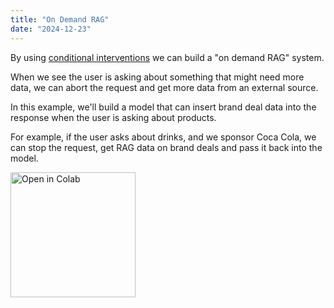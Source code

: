 ```yaml
---
title: "On Demand RAG"
date: "2024-12-23"
---
```


By using [conditional interventions](/sdk-reference/conditionals) we can build a "on demand RAG" system.

When we see the user is asking about something that might need more data, we can abort the request and get more data from an external source.

In this example, we'll build a model that can insert brand deal data into the response when the user is asking about products.

For example, if the user asks about drinks, and we sponsor Coca Cola, we can stop the request, get RAG data on brand deals and pass it back into the model.

<a href="https://colab.research.google.com/drive/1pIvdetWgr1EsiIV6SRe4KE4gT97xzogX#scrollTo=2aQ-Oauo93kV" target="_blank">
  <img
    src="https://colab.research.google.com/assets/colab-badge.svg"
    alt="Open in Colab"
    width="200px"
    style={{ pointerEvents: "none" }}
  />
</a>
